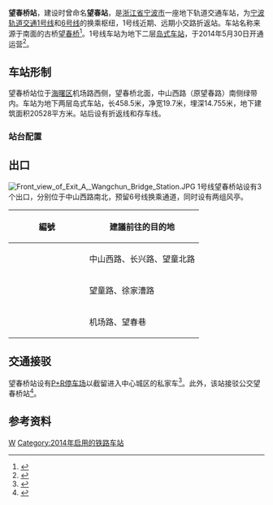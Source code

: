 {{Infobox station
| name = 望春桥站
| eng_name = Wangchun Bridge Station
| linecolour = {{NingboRT color|1|s}}
| linecolour2 = {{NingboRT color|6|s}}
| symbol_location = 
| symbol = 
| type = [[地铁站|地铁站]]
| image = Platform of Wangchun Bridge Station, 2014-07-06.JPG
| alt = 
| caption = 望春桥站大字壁，摄于2014年
| address = [[中山路_(宁波)|中山西路]]、翠柏路口
| borough = [[浙江省|浙江省]][[宁波市|宁波市]][[海曙区|海曙区]]
| country = {{CHN}}
| coordinates = {{coord|format=dms|display=inline,title|Region:CN_Railway_Station}}
| owned = [[宁波市轨道交通集团有限公司|宁波市轨道交通集团]]
| operator = 宁波市轨道交通集团运营分公司
| train_operators = 
| line = {{NingboRT Sign|1|full}}<br/>{{NingboRT Sign|6|full}}（规划）
| distance = 
| platform = {{NingboRT Sign|1|short}} 1个[[岛式站台|岛式站台]]
| tracks = {{NingboRT Sign|1|short}} 2条
| bus_routes = <!--公交线路-->
| bus_stands = <!--公交站数量-->
| connections = <!--换乘交通-->
| structure = 地下车站
| hall = 地下站厅
| interchange = T型岛岛换乘
| elevator = 4部
| exits = 3个
| disabled = <!--无障碍设施-->
| depth = <!--车站埋深-->
| levels = 2层
| architect = 
| architectural_style = 
| colour = {{colorbox|#FFFFFD|border=black}} 白色
| status = 在用
| built = 
| opened = {{NingboRT Sign|1|short}} {{NingboRT Dater|year|month|day|line=1}}
| closed = 
| former = 
| passengers = 
| pass_year = 
| pass_rank = 
| station_hours =
| hours = {{NingboRT Station Time|1|东高|0:28|霞高|0:59|高霞|0:11}}
| first = {{NingboRT Sign|1|short}}<br/>{{NingboRT Time|1东高F|0:28}}<br />{{NingboRT Time|1高霞F|0:11}}
| last = {{NingboRT Sign|1|short}}<br/>{{NingboRT Time|1霞高L|0:59}}<br />{{NingboRT Time|1高霞L|0:11}}
| adjacent = {{s-rail-start}}
{{s-rail|title=NingboRT}}
{{s-line new|system=NingboRT|line=1|previous=徐家漕|next=泽民}}
{{s-line new|system=NingboRT|line=6|previous=望童路|next=天一家园西|notemid={{NingboRT Dater|规划中|line=6}}}}
{{end box}}
| route_map = {{bs-map|inline=1|legend=0
|top=往[[徐家漕长乐站|徐家漕长乐站]]
|map=
uhSTRf\\\uhSTRg
uhSTRe\\\uhSTRe
uSTR\\\uSTR
utSTRa\\\utSTRa
utSTR\\\utSTR
utABZg2\utENDEa!~utSTRc3\utENDEa!~utSTRc2\utABZg3
utSTR!~utSTRc1\utABZg+4\utABZg+1\utSTR!~utSTRc4
utSTR\utSTR\utSTR\utSTR
utSTR\utABZg2\utABZg3\utSTR
utSTR!~utSTRc2\utABZ3+1g\utABZ2+4g\utSTR!~utSTRc3
utABZg+1\utSTRc4\utSTRc1\utABZg+4
utSTR+BSl\BS\BS\utSTR+BSr
utSTR+BSl\BS\BS\utSTR+BSr
utSTRf\\\utSTRg
|bottom=往[[泽民站|泽民站]]
}}
}}
'''望春桥站'''，建设时曾命名'''望春站'''，是[[浙江省|浙江省]][[宁波市|宁波市]]一座地下轨道交通车站，为[[宁波轨道交通|宁波轨道交通]][[宁波轨道交通1号线|1号线]]和[[宁波轨道交通6号线|6号线]]的换乘枢纽，1号线近期、远期小交路折返站。车站名称来源于南面的古桥[[望春桥|望春桥]]<ref>{{cite web|url=http://fgw.ningbo.gov.cn/art/2009/9/17/art_872_1179526.html|title=宁波轨道交通1号线一期20个车站站名正式确定|publisher=宁波市发展和改革委员会|date=2009-09-17|accessdate=2013-01-13|archive-date=2017-11-10|archive-url=https://web.archive.org/web/20171110061710/http://fgw.ningbo.gov.cn/art/2009/9/17/art_872_1179526.html|dead-url=no}}</ref>。1号线车站为地下二层[[岛式站台|岛式车站]]，于2014年5月30日开通运营<ref name="main">{{cite web|url=http://daily.cnnb.com.cn/dnsb/html/2009-06/26/content_96812.htm|title=详解1号线一期站点|publisher=东南商报|date=2009-06-26|accessdate=2013-01-11|archive-date=2014-12-22|archive-url=https://web.archive.org/web/20141222194000/http://daily.cnnb.com.cn/dnsb/html/2009-06/26/content_96812.htm|dead-url=no}}</ref>。

== 车站形制 ==
望春桥站位于[[海曙区|海曙区]]机场路西侧，望春桥北面，中山西路（原望春路）南侧绿带内。车站为地下两层岛式车站，长458.5米，净宽19.7米，埋深14.755米，地下建筑面积20528平方米。站后设有折返线和存车线。

=== 站台配置 ===
{{RenderStations|system=NingboRT|
{{RailStStart|北}}
{{RailStLine|1|1|dir=l|{{NingboRT Sign|1}} $$徐家漕长乐$$・{{NingboRT Terminus|1|left}}方向}}
{{RailStPlatform|岛}}
{{RailStLine|2|2|dir=r|{{NingboRT Sign|1}} $$泽民$$・{{NingboRT Terminus|1|right}}方向}}
{{RailStEnd|南}}
}}

== 出口 ==
[[File:Front_view_of_Exit_A,_Wangchun_Bridge_Station.JPG|thumb]]
1号线望春桥站设有3个出口，分别位于中山西路南北，预留6号线换乘通道，同时设有两组风亭。
{| class="wikitable"
! width=135px | 編號 !! 建議前往的目的地
|-
| {{NingboRT Exit|A}}
| 中山西路、长兴路、望童北路
|-
| {{NingboRT Exit|C|注=E}}
| 望童路、徐家漕路
|-
| {{NingboRT Exit|D}}
| 机场路、望春巷
|}

== 交通接驳 ==
望春桥站设有[[P+R停车场|P+R停车场]]以截留进入中心城区的私家车<ref>{{cite web|url=http://gtoc.ningbo.gov.cn/art/2014/1/9/art_11375_1058410.html|title=轨道交通1号线一期工程接驳方案敲定|publisher=中国宁波网|date=2014-01-09|accessdate=2014-05-11|deadurl=yes|archiveurl=https://web.archive.org/web/20140407072632/http://gtoc.ningbo.gov.cn/art/2014/1/9/art_11375_1058410.html|archivedate=2014-04-07}}</ref>。此外，该站接驳公交望春桥站<ref>{{cite web|url=http://www.nbmetro.com/line_info.php |title=宁波轨道交通车站信息查询 |publisher=宁波市轨道交通集团有限公司 |accessdate=2014-06-02 |deadurl=yes |archiveurl=https://web.archive.org/web/20150922060232/http://www.nbmetro.com/line_info.php |archivedate=2015-09-22 }}</ref>。
{{宁波公交线路简单列表|station=望春桥（近A、D出入口）|W18|12|50|57|58|238|301|302|512|614|630|631|631-1|663|696}}

== 参考资料 ==
{{commonscat|Wangchun Bridge Station}}
{{reflist}}

{{宁波轨道交通1号线|W}}
{{宁波轨道交通6号线|W}}

[[Category:海曙区轨道交通车站|W]]
[[Category:2014年启用的铁路车站|Category:2014年启用的铁路车站]]